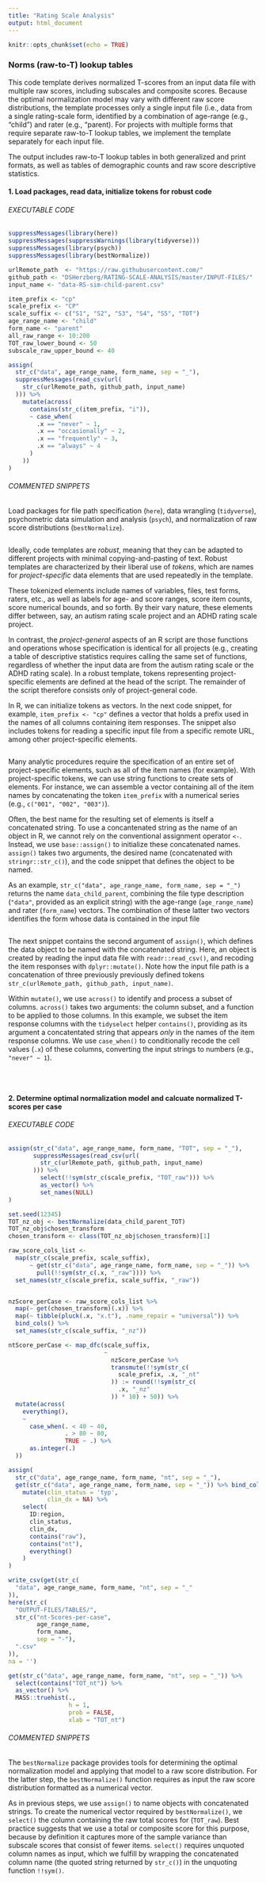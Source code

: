 ```yaml
---
title: "Rating Scale Analysis"
output: html_document
---
```


```r
knitr::opts_chunk$set(echo = TRUE)
```

### Norms (raw-to-T) lookup tables

This code template derives normalized T-scores from an input data file with multiple raw scores, including subscales and composite scores. Because the optimal normalization model may vary with different raw score distributions, the template processes only a single input file (i.e., data from a single rating-scale form, identified by a combination of age-range (e.g., "child") and rater (e.g., "parent). For projects with multiple forms that require separate raw-to-T lookup tables, we implement the template separately for each input file.

The output includes raw-to-T lookup tables in both generalized and print formats, as well as tables of demographic counts and raw score descriptive statistics. 

#### 1. Load packages, read data, initialize tokens for robust code

###### EXECUTABLE CODE
```r
suppressMessages(library(here))
suppressMessages(suppressWarnings(library(tidyverse)))
suppressMessages(library(psych))
suppressMessages(library(bestNormalize))

urlRemote_path  <- "https://raw.githubusercontent.com/"
github_path <- "DSHerzberg/RATING-SCALE-ANALYSIS/master/INPUT-FILES/"
input_name <- "data-RS-sim-child-parent.csv"

item_prefix <- "cp"
scale_prefix <- "CP"
scale_suffix <- c("S1", "S2", "S3", "S4", "S5", "TOT")
age_range_name <- "child"
form_name <- "parent"
all_raw_range <- 10:200
TOT_raw_lower_bound <- 50
subscale_raw_upper_bound <- 40

assign(
  str_c("data", age_range_name, form_name, sep = "_"),
  suppressMessages(read_csv(url(
    str_c(urlRemote_path, github_path, input_name)
  ))) %>%
    mutate(across(
      contains(str_c(item_prefix, "i")),
      ~ case_when(
        .x == "never" ~ 1,
        .x == "occasionally" ~ 2,
        .x == "frequently" ~ 3,
        .x == "always" ~ 4
      )
    ))
)
```

###### COMMENTED SNIPPETS
Load packages for file path specification (`here`), data wrangling (`tidyverse`),  psychometric data simulation and analysis (`psych`), and normalization of raw score distributions (`bestNormalize`).
```r
```
Ideally, code templates are _robust_, meaning that they can be adapted to different projects with minimal copying-and-pasting of text. Robust templates are characterized by their liberal use of _tokens_, which are names for _project-specific_ data elements that are used repeatedly in the template.

These tokenized elements include names of variables, files, test forms, raters, etc., as well as labels for age- and score ranges, score item counts, score numerical bounds, and so forth. By their vary nature, these elements differ between, say, an autism rating scale project and an ADHD rating scale project. 

In contrast, the _project-general_ aspects of an R script are those functions and operations whose specification is identical for all projects (e.g., creating a table of descriptive statistics requires calling the same set of functions, regardless of whether the input data are from the autism rating scale or the ADHD rating scale). In a robust template, tokens representing project-specific elements are defined at the head of the script. The remainder of the script therefore consists only of project-general code.

In R, we can initialize tokens as vectors. In the next code snippet, for example, `item_prefix <- "cp"` defines a vector that holds a prefix used in the names of all columns containing item responses. The snippet also includes tokens for reading a specific input file from a specific remote URL, among other project-specific elements.
```r
```
Many analytic procedures require the specification of an entire set of project-specific elements, such as all of the item names (for example). With project-specific tokens, we can use string functions to create sets of elements. For instance, we can assemble a vector containing all of the item names by concatenating the token `item_prefix` with a numerical series (e.g., `c("001", "002", "003")`). 

Often, the best name for the resulting set of elements is itself a concatenated string. To use a concantenated string as the name of an object in R, we cannot rely on the conventional assignment operator `<-`. Instead, we use `base::assign()` to initialize these concatenated names. `assign()` takes two arguments, the desired name (concatenated with `stringr::str_c()`), and the code snippet that defines the object to be named.

As an example, `str_c("data", age_range_name, form_name, sep = "_")` returns the name `data_child_parent`, combining the file type description (`"data"`, provided as an explicit string) with the age-range (`age_range_name`) and rater (`form_name`) vectors. The combination of these latter two vectors identifies the form whose data is contained in the input file
```r
```
The next snippet contains the second argument of `assign()`, which defines the data object to be named with the concatenated string. Here, an object is created by reading the input data file with `readr::read_csv()`, and recoding the item responses with `dplyr::mutate()`. Note how the input file path is a concatenation of three previously previously defined tokens `str_c(urlRemote_path, github_path, input_name)`.

Within `mutate()`, we use `across()` to identify and process a subset of columns. `across()` takes two arguments: the column subset, and a function to be applied to those columns. In this example, we subset the item response columns with the `tidyselect` helper `contains()`, providing as its argument a concatentated string that appears _only_ in the names of the item response columns. We use `case_when()` to conditionally recode the cell values (`.x`) of these columns, converting the input strings to numbers (e.g., `"never" ~ 1`).
```r
```

<br>

#### 2. Determine optimal normalization model and calcuate normalized T-scores per case

###### EXECUTABLE CODE
```r
assign(str_c("data", age_range_name, form_name, "TOT", sep = "_"),
       suppressMessages(read_csv(url(
         str_c(urlRemote_path, github_path, input_name)
       ))) %>% 
         select(!!sym(str_c(scale_prefix, "TOT_raw"))) %>% 
         as_vector() %>% 
         set_names(NULL)
)

set.seed(12345)
TOT_nz_obj <- bestNormalize(data_child_parent_TOT)
TOT_nz_obj$chosen_transform
chosen_transform <- class(TOT_nz_obj$chosen_transform)[1]

raw_score_cols_list <-
  map(str_c(scale_prefix, scale_suffix),
      ~ get(str_c("data", age_range_name, form_name, sep = "_")) %>%
        pull(!!sym(str_c(.x, "_raw")))) %>% 
  set_names(str_c(scale_prefix, scale_suffix, "_raw"))


nzScore_perCase <- raw_score_cols_list %>% 
  map(~ get(chosen_transform)(.x)) %>% 
  map(~ tibble(pluck(.x, "x.t"), .name_repair = "universal")) %>% 
  bind_cols() %>%
  set_names(str_c(scale_suffix, "_nz")) 

ntScore_perCase <- map_dfc(scale_suffix,
                           ~
                             nzScore_perCase %>%
                             transmute(!!sym(str_c(
                               scale_prefix, .x, "_nt"
                             )) := round(!!sym(str_c(
                               .x, "_nz"
                             )) * 10) + 50)) %>%
  mutate(across(
    everything(),
    ~
      case_when(. < 40 ~ 40,
                . > 80 ~ 80,
                TRUE ~ .) %>%
      as.integer(.)
  ))

assign(
  str_c("data", age_range_name, form_name, "nt", sep = "_"),
  get(str_c("data", age_range_name, form_name, sep = "_")) %>% bind_cols(ntScore_perCase) %>%
    mutate(clin_status = 'typ',
           clin_dx = NA) %>%
    select(
      ID:region,
      clin_status,
      clin_dx,
      contains("raw"),
      contains("nt"),
      everything()
    )
)

write_csv(get(str_c(
  "data", age_range_name, form_name, "nt", sep = "_"
)),
here(str_c(
  "OUTPUT-FILES/TABLES/",
  str_c("nt-Scores-per-case",
        age_range_name,
        form_name,
        sep = "-"),
  ".csv"
)),
na = '')

get(str_c("data", age_range_name, form_name, "nt", sep = "_")) %>%
  select(contains("TOT_nt")) %>%
  as_vector() %>%
  MASS::truehist(.,
                 h = 1,
                 prob = FALSE,
                 xlab = "TOT_nt")
```
###### COMMENTED SNIPPETS
The `bestNormalize` package provides tools for determining the optimal normalization model and applying that model to a raw score distribution. For the latter step, the `bestNormalize()` function requires as input the raw score distribution formatted as a numerical vector.

As in previous steps, we use `assign()` to name objects with concatenated strings. To create the numerical vector required by `bestNormalize()`, we `select()` the column containing the raw total scores for (`TOT_raw`). Best practice suggests that we use a total or composite score for this purpose, because by definition it captures more of the sample variance than subscale scores that consist of fewer items. `select()` requires unquoted column names as input, which we fulfill by wrapping the concatenated column name (the quoted string returned by `str_c()`) in the unquoting function `!!sym()`.
```r
```
